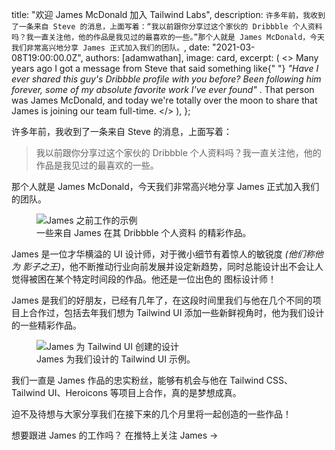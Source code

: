 
  title: "欢迎 James McDonald 加入 Tailwind Labs",
  description: `许多年前，我收到了一条来自 Steve 的消息，上面写着：“我以前跟你分享过这个家伙的 Dribbble 个人资料吗？我一直关注他，他的作品是我见过的最喜欢的一些。”那个人就是 James McDonald，今天我们非常高兴地分享 James 正式加入我们的团队。`,
  date: "2021-03-08T19:00:00.0Z",
  authors: [adamwathan],
  image: card,
  excerpt: (
    <>
      Many years ago I got a message from <Link href="https://twitter.com/steveschoger">Steve</Link> that said something
      like{" "}
      <em>
        "Have I ever shared this guy's Dribbble profile with you before? Been following him forever, some of my absolute
        favorite work I've ever found"
      </em>
      . That person was <Link href="https://dribbble.com/james">James McDonald</Link>, and today we're totally over the
      moon to share that James is joining our team full-time.
    </>
  ),
};

许多年前，我收到了一条来自 <Link href="https://twitter.com/steveschoger">Steve</Link> 的消息，上面写着：

> 我以前跟你分享过这个家伙的 Dribbble 个人资料吗？我一直关注他，他的作品是我见过的最喜欢的一些。

那个人就是 <Link href="https://dribbble.com/james">James McDonald</Link>，今天我们非常高兴地分享 James 正式加入我们的团队。

<figure>
  <Image src={jamesWorkExamples} alt="James 之前工作的示例" />
  <figcaption>
    一些来自 James 在其 <Link href="https://dribbble.com/james">Dribbble 个人资料</Link> 的精彩作品。
  </figcaption>
</figure>

James 是一位才华横溢的 UI 设计师，对于微小细节有着惊人的敏锐度 _(他们称他为 <Link href="https://dribbble.com/shots/3985645-Newsletter-Sign-Up">影子之王</Link>)_，他不断推动行业向前发展并设定新趋势，同时总能设计出不会让人觉得被困在某个特定时间段的作品。他还是一位出色的 <Link href="https://dribbble.com/shots/14568974-">图标设计师</Link>！

James 是我们的好朋友，已经有几年了，在这段时间里我们与他在几个不同的项目上合作过，包括去年我们想为 <Link href="https://tailwindui.com/">Tailwind UI</Link> 添加一些新鲜视角时，他为我们设计的一些精彩作品。

<figure>
  <Image src={tailwindUiExamples} alt="James 为 Tailwind UI 创建的设计" />
  <figcaption>James 为我们设计的 Tailwind UI 示例。</figcaption>
</figure>

我们一直是 James 作品的忠实粉丝，能够有机会与他在 Tailwind CSS、Tailwind UI、Heroicons 等项目上合作，真的是梦想成真。

迫不及待想与大家分享我们在接下来的几个月里将一起创造的一些作品！

想要跟进 James 的工作吗？ <Link href="https://twitter.com/jamesm">在推特上关注 James →</Link>
